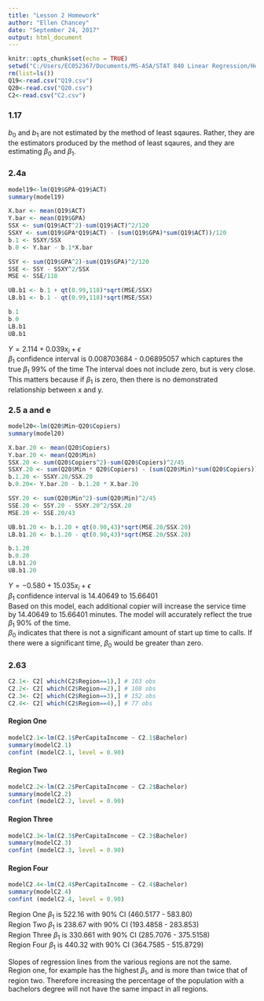---
title: "Lesson 2 Homework"
author: "Ellen Chancey"
date: "September 24, 2017"
output: html_document
---

```{r setup, include=FALSE}
knitr::opts_chunk$set(echo = TRUE)
setwd("C:/Users/EC052367/Documents/MS-ASA/STAT 840 Linear Regression/Homework/Lesson 2")
rm(list=ls())  
Q19<-read.csv("Q19.csv")
Q20<-read.csv("Q20.csv")
C2<-read.csv("C2.csv")
```

### 1.17  
$b_0$ and $b_1$ are not estimated by the method of least sqaures. Rather, they are the estimators produced by the method of least sqaures, and they are estimating $\beta_0$ and $\beta_1$. 
  
### 2.4a
```{r}
model19<-lm(Q19$GPA~Q19$ACT)
summary(model19)

X.bar <- mean(Q19$ACT)
Y.bar <- mean(Q19$GPA)
SSX <- sum(Q19$ACT^2)-sum(Q19$ACT)^2/120
SSXY <- sum(Q19$GPA*Q19$ACT) - (sum(Q19$GPA)*sum(Q19$ACT))/120
b.1 <- SSXY/SSX
b.0 <- Y.bar - b.1*X.bar

SSY <- sum(Q19$GPA^2)-sum(Q19$GPA)^2/120
SSE <- SSY - SSXY^2/SSX
MSE <- SSE/118

UB.b1 <- b.1 + qt(0.99,118)*sqrt(MSE/SSX)
LB.b1 <- b.1 - qt(0.99,118)*sqrt(MSE/SSX)

b.1
b.0
LB.b1
UB.b1
```

$Y = 2.114 + 0.039 x_i + \epsilon$  
$\beta_1$ confidence interval is 0.008703684 - 0.06895057 which captures the true $\beta_1$ 99% of the time
The interval does not include zero, but is very close. This matters because if $\beta_1$ is zero, then there is no demonstrated relationship between x and y.


### 2.5 a and e
```{r}
model20<-lm(Q20$Min~Q20$Copiers)
summary(model20)

X.bar.20 <- mean(Q20$Copiers)
Y.bar.20 <- mean(Q20$Min)
SSX.20 <- sum(Q20$Copiers^2)-sum(Q20$Copiers)^2/45
SSXY.20 <- sum(Q20$Min * Q20$Copiers) - (sum(Q20$Min)*sum(Q20$Copiers))/45
b.1.20 <- SSXY.20/SSX.20
b.0.20<- Y.bar.20 - b.1.20 * X.bar.20

SSY.20 <- sum(Q20$Min^2)-sum(Q20$Min)^2/45
SSE.20 <- SSY.20 - SSXY.20^2/SSX.20
MSE.20 <- SSE.20/43

UB.b1.20 <- b.1.20 + qt(0.90,43)*sqrt(MSE.20/SSX.20)
LB.b1.20 <- b.1.20 - qt(0.90,43)*sqrt(MSE.20/SSX.20)

b.1.20
b.0.20
LB.b1.20
UB.b1.20
```


$Y = -0.580 + 15.035 x_i + \epsilon$  
$\beta_1$ confidence interval is 14.40649 to 15.66401  
Based on this model, each additional copier will increase the service time by 14.40649 to 15.66401 minutes. The model will accurately reflect the true $\beta_1$  90% of the time.  
$\beta_0$ indicates that there is not a significant amount of start up time to calls. If there were a significant time, $\beta_0$ would be greater than zero.  


### 2.63
```{r}
C2.1<- C2[ which(C2$Region==1),] # 103 obs
C2.2<- C2[ which(C2$Region==2),] # 108 obs
C2.3<- C2[ which(C2$Region==3),] # 152 obs
C2.4<- C2[ which(C2$Region==4),] # 77 obs
```

#### Region One
```{r}
modelC2.1<-lm(C2.1$PerCapitaIncome ~ C2.1$Bachelor)
summary(modelC2.1)
confint (modelC2.1, level = 0.90)
```

#### Region Two
```{r}
modelC2.2<-lm(C2.2$PerCapitaIncome ~ C2.2$Bachelor)
summary(modelC2.2)
confint (modelC2.2, level = 0.90)
```

#### Region Three
```{r}
modelC2.3<-lm(C2.3$PerCapitaIncome ~ C2.3$Bachelor)
summary(modelC2.3)
confint (modelC2.3, level = 0.90)
```

#### Region Four
```{r}
modelC2.4<-lm(C2.4$PerCapitaIncome ~ C2.4$Bachelor)
summary(modelC2.4)
confint (modelC2.4, level = 0.90)
```

Region One $\beta_1$ is 522.16 with 90% CI (460.5177 - 583.80)  
Region Two $\beta_1$ is 238.67 with 90%  CI (193.4858 - 283.853)  
Region Three $\beta_1$ is 330.661 with 90% CI (285.7076 - 375.5158)  
Region Four $\beta_1$ is 440.32 with 90% CI (364.7585 - 515.8729)  

Slopes of regression lines from the various regions are not the same. Region one, for example has the highest $\beta_1$, and is more than twice that of region two. Therefore increasing the percentage of the population with a bachelors degree will not have the same impact in all regions.
